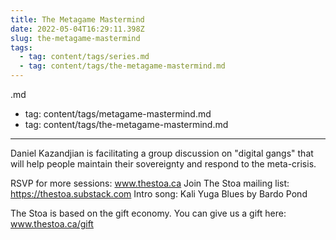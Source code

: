 ```yaml
---
title: The Metagame Mastermind
date: 2022-05-04T16:29:11.398Z
slug: the-metagame-mastermind
tags:
  - tag: content/tags/series.md
  - tag: content/tags/the-metagame-mastermind.md
---
```



.md
  - tag: content/tags/metagame-mastermind.md
  - tag: content/tags/the-metagame-mastermind.md
---

Daniel Kazandjian is facilitating a group discussion on "digital gangs" that will help people maintain their sovereignty and respond to the meta-crisis.

RSVP for more sessions: www.thestoa.ca
Join The Stoa mailing list: https://thestoa.substack.com
Intro song: Kali Yuga Blues by Bardo Pond

The Stoa is based on the gift economy. You can give us a gift here: www.thestoa.ca/gift
